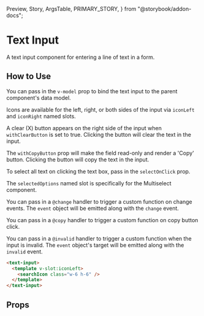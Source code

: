   Preview,
  Story,
  ArgsTable,
  PRIMARY_STORY,
} from "@storybook/addon-docs";

# Text Input

A text input component for entering a line of text in a form.

<Preview>
  <Story id="components-text-input--primary" />
</Preview>

## How to Use

You can pass in the `v-model` prop to bind the text input to the parent component's data model.

Icons are available for the left, right, or both sides of the input via `iconLeft` and `iconRight` named slots.

A clear (X) button appears on the right side of the input when `withClearButton` is set to true. Clicking the button will clear the text in the input.

The `withCopyButton` prop will make the field read-only and render a 'Copy' button. Clicking the button will copy the text in the input.

To select all text on clicking the text box, pass in the `selectOnClick` prop.

The `selectedOptions` named slot is specifically for the Multiselect component.

You can pass in a `@change` handler to trigger a custom function on change events. The `event` object will be emitted along with the `change` event.

You can pass in a `@copy` handler to trigger a custom function on copy button click.

You can pass in a `@invalid` handler to trigger a custom function when the input is invalid. The `event` object's target will be emitted along with the `invalid` event.

```html
<text-input>
  <template v-slot:iconLeft>
    <searchIcon class="w-6 h-6" />
  </template>
</text-input>
```

## Props

<ArgsTable story={PRIMARY_STORY} />
